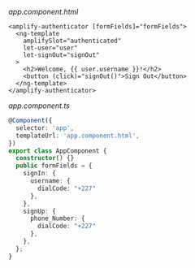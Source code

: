 _app.component.html_

```html{1}
<amplify-authenticator [formFields]="formFields">
  <ng-template
    amplifySlot="authenticated"
    let-user="user"
    let-signOut="signOut"
  >
    <h2>Welcome, {{ user.username }}!</h2>
    <button (click)="signOut()">Sign Out</button>
  </ng-template>
</amplify-authenticator>
```

_app.component.ts_

```ts
@Component({
  selector: 'app',
  templateUrl: 'app.component.html',
})
export class AppComponent {
  constructor() {}
  public formFields = {
    signIn: {
      username: {
        dialCode: "+227"
      },
    },
    signUp: {
      phone_Number: {
        dialCode: "+227"
      },
    },
  };
}
```
